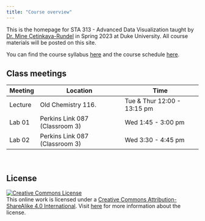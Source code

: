```yaml
---
title: "Course overview"
---
```


This is the homepage for STA 313 - Advanced Data Visualization taught by [Dr. Mine Çetinkaya-Rundel](http://mine-cr.com/) in Spring 2023 at Duke University. All course materials will be posted on this site.

You can find the course syllabus [here](/syllabus) and the course schedule [here](/).

## Class meetings

| Meeting | Location                       | Time                        |
|---------|--------------------------------|-----------------------------|
| Lecture | Old Chemistry 116.             | Tue & Thur 12:00 - 13:15 pm |
| Lab 01  | Perkins Link 087 (Classroom 3) | Wed 1:45 - 3:00 pm          |
| Lab 02  | Perkins Link 087 (Classroom 3) | Wed 3:30 - 4:45 pm          |

<br>

## **License**

[![Creative Commons License](https://licensebuttons.net/l/by-sa/4.0/88x31.png){alt="Creative Commons License"}](https://creativecommons.org/licenses/by-sa/4.0/)\
This online work is licensed under a [Creative Commons Attribution-ShareAlike 4.0 International](https://creativecommons.org/licenses/by-sa/4.0/). Visit [here](https://github.com/dukestatsciintrods/blob/master/LICENSE.md) for more information about the license.
